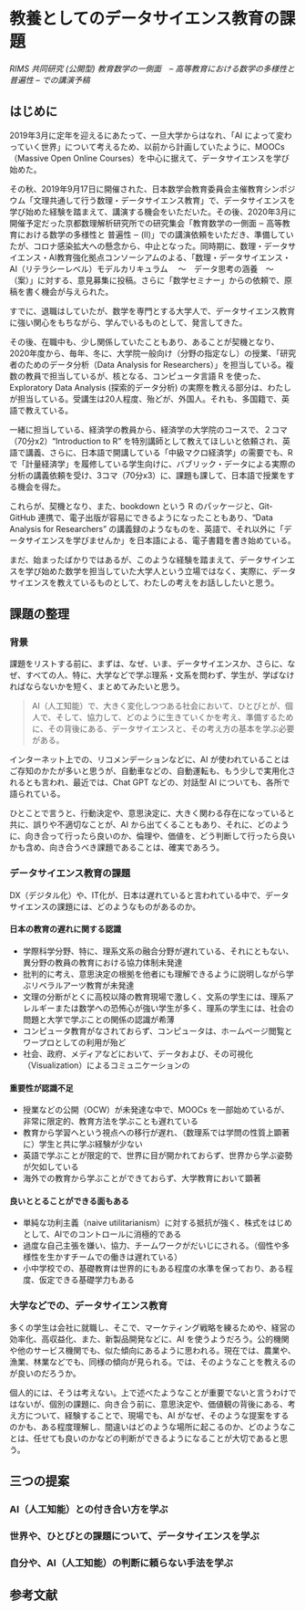 # 教養としてのデータサイエンス教育の課題 {#issues}

_RIMS 共同研究 (公開型) 教育数学の一側面　– 高等教育における数学の多様性と普遍性 – での講演予稿_

## はじめに

2019年3月に定年を迎えるにあたって、一旦大学からはなれ、「AI によって変わっていく世界」について考えるため、以前から計画していたように、MOOCs（Massive Open Online Courses）を中心に据えて、データサイエンスを学び始めた。

その秋、2019年9月17日に開催された、日本数学会教育委員会主催教育シンポジウム「文理共通して行う数理・データサイエンス教育」で、データサイエンスを学び始めた経験を踏まえて、講演する機会をいただいた。その後、2020年3月に開催予定だった京都数理解析研究所での研究集会「教育数学の一側面 ‒ 高等教育における数学の多様性と 普遍性 ‒ (II)」での講演依頼をいただき、準備していたが、コロナ感染拡大への懸念から、中止となった。同時期に、数理・データサイエンス・AI教育強化拠点コンソーシアムのよる、「数理・データサイエンス・AI（リテラシーレベル）モデルカリキュラム 　～　データ思考の涵養　～（案）」に対する、意見募集に投稿。さらに「数学セミナー」からの依頼で、原稿を書く機会が与えられた。

すでに、退職はしていたが、数学を専門とする大学人で、データサイエンス教育に強い関心をもちながら、学んでいるものとして、発言してきた。

その後、在職中も、少し関係していたこともあり、あることが契機となり、2020年度から、毎年、冬に、大学院一般向け（分野の指定なし）の授業、「研究者のためのデータ分析（Data Analysis for Researchers）」を担当している。複数の教員で担当しているが、核となる、コンピュータ言語 R を使った、Exploratory Data Analysis (探索的データ分析) の実際を教える部分は、わたしが担当している。受講生は20人程度、殆どが、外国人。それも、多国籍で、英語で教えている。

一緒に担当している、経済学の教員から、経済学の大学院のコースで、２コマ（70分x2）"Introduction to R" を特別講師として教えてほしいと依頼され、英語で講義、さらに、日本語で開講している「中級マクロ経済学」の需要でも、R で「計量経済学」を履修している学生向けに、バブリック・データによる実際の分析の講義依頼を受け、3コマ（70分x3）に、課題も課して、日本語で授業をする機会を得た。

これらが、契機となり、また、bookdown という R のパッケージと、Git-GitHub 連携で、電子出版が容易にできるようになったこともあり、"Data Analysis for Researchers" の講義録のようなものを、英語で、それ以外に「データサイエンスを学びませんか」を日本語による、電子書籍を書き始めている。

まだ、始まったばかりではあるが、このような経験を踏まえて、データサインエスを学び始めた数学を担当していた大学人という立場ではなく、実際に、データサイエンスを教えているものとして、わたしの考えをお話ししたいと思う。

## 課題の整理

### 背景

課題をリストする前に、まずは、なぜ、いま、データサイエンスか、さらに、なぜ、すべての人、特に、大学などで学ぶ理系・文系を問わず、学生が、学ばなければならないかを短く、まとめてみたいと思う。

>AI（人工知能）で、大きく変化しつつある社会において、ひとびとが、個人で、そして、協力して、どのように生きていくかを考え、準備するために、その背後にある、データサイエンスと、その考え方の基本を学ぶ必要がある。

インターネット上での、リコメンデーションなどに、AI が使われていることはご存知のかたが多いと思うが、自動車などの、自動運転も、もう少しで実用化されるとも言われ、最近では、Chat GPT などの、対話型 AI についても、各所で語られている。

ひとことで言うと、行動決定や、意思決定に、大きく関わる存在になっていると共に、誤りや不適切なことが、AI から出てくることもあり、それに、どのように、向き合って行ったら良いのか、倫理や、価値を、どう判断して行ったら良いかも含め、向き合うべき課題であることは、確実であろう。

### データサイエンス教育の課題

DX（デジタル化）や、IT化が、日本は遅れていると言われている中で、データサイエンスの課題には、どのようなものがあるのか。

#### 日本の教育の遅れに関する認識

-  学際科学分野、特に、理系文系の融合分野が遅れている、それにともない、異分野の教員の教育における協力体制未発達
-  批判的に考え、意思決定の根拠を他者にも理解できるように説明しながら学ぶリベラルアーツ教育が未発達
-  文理の分断がとくに高校以降の教育現場で激しく、文系の学生には、理系アレルギーまたは数学への恐怖心が強い学生が多く、理系の学生には、社会の問題と大学で学ぶことの関係の認識が希薄
-  コンピュータ教育がなされておらず、コンピュータは、ホームページ閲覧とワープロとしての利用が殆ど
- 社会、政府、メディアなどにおいて、データおよび、その可視化（Visualization）によるコミュニケーションの

#### 重要性が認識不足

- 授業などの公開（OCW）が未発達な中で、MOOCs を一部始めているが、非常に限定的、教育方法を学ぶことも遅れている
- 教育から学習へという視点への移行が遅れ、（数理系では学問の性質上顕著に）学生と共に学ぶ経験が少ない
- 英語で学ぶことが限定的で、世界に目が開かれておらず、世界から学ぶ姿勢が欠如している
- 海外での教育から学ぶことができておらず、大学教育において顕著

####  良いととることができる面もある

- 単純な功利主義（naive utilitarianism）に対する抵抗が強く、株式をはじめとして、AIでのコントロールに消極的である
- 過度な自己主張を嫌い、協力、チームワークがだいじにされる。（個性や多様性を生かすチームでの働きは遅れている）
- 小中学校での、基礎教育は世界的にもある程度の水準を保っており、ある程度、仮定できる基礎学力もある

### 大学などでの、データサイエンス教育

多くの学生は会社に就職し、そこで、マーケティング戦略を練るためや、経営の効率化、高収益化、また、新製品開発などに、AI を使うようだろう。公的機関や他のサービス機関でも、似た傾向にあるように思われる。現在では、農業や、漁業、林業などでも、同様の傾向が見られる。では、そのようなことを教えるのが良いのだろうか。

個人的には、そうは考えない。上で述べたようなことが重要でないと言うわけではないが、個別の課題に、向き合う前に、意思決定や、価値観の背後にある、考え方について、経験することで、現場でも、AI がなぜ、そのような提案をするのかも、ある程度理解し、間違いはどのような場所に起こるのか、どのようなことは、任せても良いのかなどの判断ができるようになることが大切であると思う。

## 三つの提案

### AI（人工知能）との付き合い方を学ぶ

### 世界や、ひとびとの課題について、データサイエンスを学ぶ

### 自分や、AI（人工知能）の判断に頼らない手法を学ぶ

## 参考文献 {-}


